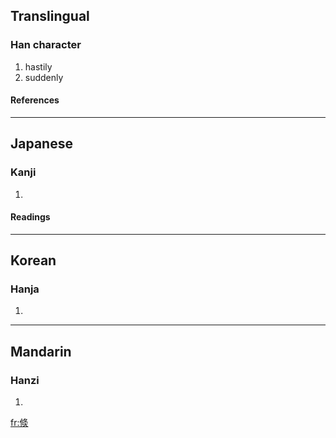 ==Translingual==
===Han character===
{{Han char|rn=9|rad=人|as=08|sn=10|four=|canj=人中竹火 (OLHF)}}
# hastily
# suddenly
====References====
{{Han ref|kx=0107.230|dkj=00763|dj=0229.030|hdz=10176.010|uh=5010|ud=20496}}
----
==Japanese==
===Kanji===
{{ja-kanji|grade=|rs=人08}}
# {{defn|Japanese}}
====Readings====
{{ja-readings|on=[[しゅく]] (shuku)|kun=}}
----
==Korean==
===Hanja===
{{ko-hanja|hangeul=숙|rv=suk|mr=suk}}
# {{defn|Korean}}
----
==Mandarin==
===Hanzi===
{{cmn-hanzi|pin=[[shū]] ([[shu1]])|wg=shu<sup>1</sup>}}
# {{defn|Mandarin}}

[[fr:倐]]